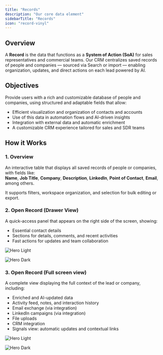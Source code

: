 ```yaml
---
title: "Records"
description: "Our core data element"
sidebarTitle: "Records"
icon: "record-vinyl"
---
```


## Overview

A **Record** is the data that functions as a **System of Action (SoA)** for sales representatives and commercial teams. Our CRM centralizes saved records of people and companies — sourced via Search or import — enabling organization, updates, and direct actions on each lead powered by AI.

## Objectives

Provide users with a rich and customizable database of people and companies, using structured and adaptable fields that allow:

- Efficient visualization and organization of contacts and accounts
- Use of this data in automation flows and AI-driven insights
- Integration with external data and automatic enrichment
- A customizable CRM experience tailored for sales and SDR teams

## How it Works

### 1. Overview

An interactive table that displays all saved records of people or companies, with fields like:\
**Name**, **Job Title**, **Company**, **Description**, **LinkedIn**, **Point of Contact**, **Email**, among others.

It supports filters, workspace organization, and selection for bulk editing or export.

### 2. Open Record (Drawer View)

A quick-access panel that appears on the right side of the screen, showing:

- Essential contact details
- Sections for details, comments, and recent activities
- Fast actions for updates and team collaboration

<img
  className="block dark:hidden"
  src="/images/hero-people-mini-drawer-light.png"
  alt="Hero Light"
  title={true}
/>

<img
  className="hidden dark:block"
  src="/images/hero-people-mini-drawer-dark.png"
  alt="Hero Dark"
/>

### 3. Open Record (Full screen view)

A complete view displaying the full context of the lead or company, including:

- Enriched and AI-updated data
- Activity feed, notes, and interaction history
- Email exchange (via integration)
- LinkedIn campaigns (via integration)
- File uploads
- CRM integration
- Signals view: automatic updates and contextual links

<img
  className="block dark:hidden"
  src="/images/hero-people-full-drawer-light.png"
  alt="Hero Light"
  title={true}
/>

<img
  className="hidden dark:block"
  src="/images/hero-people-full-drawer-darker.png"
  alt="Hero Dark"
/>